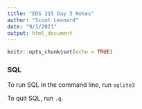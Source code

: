 ```yaml
---
title: "EDS 215 Day 3 Notes"
author: "Scout Leonard"
date: "9/1/2021"
output: html_document
---
```


```r
knitr::opts_chunk$set(echo = TRUE)
```

### SQL

To run SQL in the command line, run `sqlite3`

To quit SQL, run `.q`. 